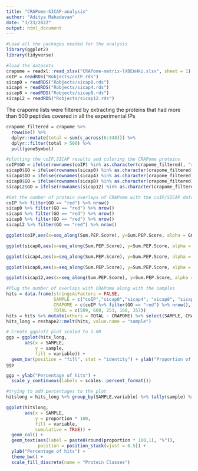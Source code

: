 ```yaml
---
title: "CRAPome-SICAP-analysis"
author: "Aditya Mahadevan"
date: "3/23/2022"
output: html_document
---
```


```r
#Load all the packages needed for the analysis
library(ggplot2)
library(tidyverse)
```


```r
#load the datasets
crapome = readxl::read_xlsx("CRAPome-matrix-lXBEnHki.xlsx", sheet = 1)
coIP = readRDS("Robjects/coIP.rds")
sicap0 = readRDS("Robjects/sicap0.rds")
sicap4 = readRDS("Robjects/sicap4.rds")
sicap8 = readRDS("Robjects/sicap8.rds")
sicap12 = readRDS("Robjects/sicap12.rds")
```

The crapome lists were filtered by extracting the proteins that had more than 500 peptides covered in all the experimental IPs
```r
crapome_filtered = crapome %>%
  rowwise() %>% 
  dplyr::mutate(total = sum(c_across(6:348))) %>%
  dplyr::filter(total > 500) %>%
  pull(geneSymbol)
```


```r
#plotting the coIP,SICAP results and coloring the CRAPome proteins
coIP$GO = ifelse(rownames(coIP) %in% as.character(crapome_filtered), "red", "black")
sicap0$GO = ifelse(rownames(sicap0) %in% as.character(crapome_filtered), "red", "black")
sicap4$GO = ifelse(rownames(sicap4) %in% as.character(crapome_filtered), "red", "black")
sicap8$GO = ifelse(rownames(sicap8) %in% as.character(crapome_filtered), "red", "black")
sicap12$GO = ifelse(rownames(sicap12) %in% as.character(crapome_filtered), "red", "black")
```

```r
#Get the number of protein overlaps of CRAPome with the coIP/SICAP datasets
coIP %>% filter(GO == "red") %>% nrow()
sicap0 %>% filter(GO == "red") %>% nrow()
sicap4 %>% filter(GO == "red") %>% nrow()
sicap8 %>% filter(GO == "red") %>% nrow()
sicap12 %>% filter(GO == "red") %>% nrow()
```


```r
ggplot(coIP,aes(x=seq_along(Sum.PEP.Score), y=Sum.PEP.Score, alpha = GO)) + geom_point(size = 2.5, colour = coIP$GO) +xlim(0,600) + ylim(0,100) + ggtitle("CRAPome proteins in coIP") + ylab("Sum PEP score") + xlab("Decreasing order of enrichment n = 509") + theme_bw()
```

```r
ggplot(sicap0,aes(x=seq_along(Sum.PEP.Score), y=Sum.PEP.Score, alpha = GO)) + geom_point(size = 2.5, colour = sicap0$GO) + ylim(0,25) + xlim(0,610) + ggtitle("sicap0 GO ribosomal") + ylab("Sum PEP score") + xlab("Decreasing order of enrichment n = 600") + theme_bw() #+ geom_text_repel(aes(label=Gene.Symbol), box.padding = 0.5, max.overlaps = Inf,vjust=1, hjust=2.5)
```

```r
ggplot(sicap4,aes(x=seq_along(Sum.PEP.Score), y=Sum.PEP.Score, alpha = GO)) + geom_point(size = 2.5, colour = sicap4$GO) + xlim(0,600) + ylim(0,25) + xlim(0,250) + ggtitle("CRAPome proteins in sicap4") + ylab("Sum PEP score") + xlab("Decreasing order of enrichment n = 253") + theme_bw() #+ geom_text_repel(aes(label=Gene.Symbol), box.padding = 0.5, max.overlaps = Inf,vjust=1, hjust=2.5)
```


```r
ggplot(sicap8,aes(x=seq_along(Sum.PEP.Score), y=Sum.PEP.Score, alpha = GO)) + geom_point(size = 2.5, colour = sicap8$GO) + xlim(0,165) + ylim(0,25) + ggtitle("CRAPome proteins in sicap8") + ylab("Sum PEP score") + xlab("Decreasing order of enrichment n = 160") + theme_bw() #+ geom_text_repel(aes(label=Gene.Symbol), box.padding = 0.5, max.overlaps = Inf,vjust=1, hjust=2.5)
```


```r
ggplot(sicap12,aes(x=seq_along(Sum.PEP.Score), y=Sum.PEP.Score, alpha = GO)) + geom_point(size = 2.5, colour = sicap12$GO) + ylim(0,25) + xlim(0,600) +ggtitle("CRAPome proteins in sicap12") + ylab("Sum PEP score") + xlab("Decreasing order of enrichment n = 357") + theme_bw() #+ geom_text_repel(aes(label=Gene.Symbol), box.padding = 0.5, max.overlaps = Inf,vjust=1, hjust=2.5)
```


```r
#Plug the number of overlaps with CRAPome along with the samples
hits = data.frame(stringsAsFactors = FALSE,
                  SAMPLE = c("coIP","sicap0","sicap4", "sicap8", "sicap12"),
                  CRAPOME = c(coIP %>% filter(GO == "red") %>% nrow(), sicap0 %>% filter(GO == "red") %>% nrow(), sicap4 %>% filter(GO == "red") %>% nrow(), sicap8 %>% filter(GO == "red") %>% nrow(), sicap12 %>% filter(GO == "red") %>% nrow()),
                  TOTAL = c(509, 600, 253, 160, 357))
hits = hits %>% mutate(others = TOTAL - CRAPOME) %>% select(SAMPLE, CRAPOME, others)
hits_long = reshape2::melt(hits, value.name = "sample")
```


```r
# Create ggplot2 plot scaled to 1.00
ggp = ggplot(hits_long,
       aes(x = SAMPLE,
           y = sample,
           fill = variable)) +
  geom_bar(position = "fill", stat = "identity") + ylab("Proportion of hits") + xlab("Sample") + scale_fill_discrete(name = "Protein Classes") + theme_bw()
ggp

ggp + ylab("Percentage of hits") + 
  scale_y_continuous(labels = scales::percent_format())
```


```r
#trying to add percentages to the plot
hitslong = hits_long %>% group_by(SAMPLE,variable) %>% tally(sample) %>% mutate(proportion = n/sum(n))

ggplot(hitslong,
       aes(x = SAMPLE,
           y = proportion * 100,
           fill = variable, 
           cumulative = TRUE)) +
  geom_col() +
  geom_text(aes(label = paste0(round(proportion * 100,1), "%")),
            position = position_stack(vjust = 0.5)) + 
  ylab("Percentage of hits") +
  theme_bw() + 
  scale_fill_discrete(name = "Protein Classes")
```